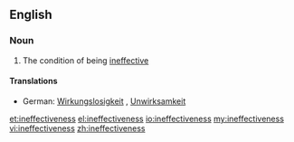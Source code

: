 ==English==

===Noun===
{{en-noun|-}}

# The condition of being [[ineffective]]

====Translations====
{{trans-top|condition of being ineffective}}
*German: [[Wirkungslosigkeit]] {{f}}, [[Unwirksamkeit]] {{f}}
{{trans-mid}}
{{trans-bottom}}

[[et:ineffectiveness]]
[[el:ineffectiveness]]
[[io:ineffectiveness]]
[[my:ineffectiveness]]
[[vi:ineffectiveness]]
[[zh:ineffectiveness]]